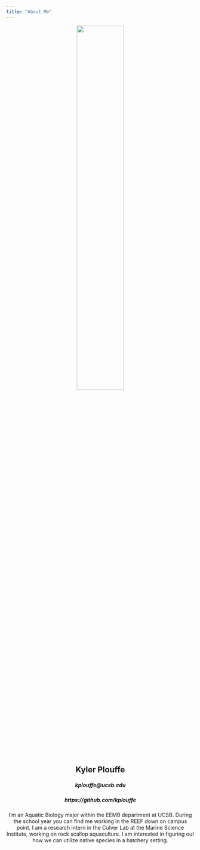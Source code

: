 ```yaml
---
title: "About Me"
---
```

  
<center>
![](img/scuba.png){width="50%"}
</center>
  

<center>
## Kyler Plouffe
##### kplouffe@ucsb.edu
##### https://github.com/kplouffe
</center>

<center>
  I'm an  <i class="fas fa-fish" style="color:#33B5FF;"></i> Aquatic Biology <i class="fas fa-fish" style="color:#33B5FF;"></i>  major within the EEMB department at UCSB. During the school year you can find me working in the REEF down on campus point. I am a research intern in the Culver Lab at the Marine Science Institute, working on rock scallop aquaculture. I am interested in figuring out how we can utilize native species in a hatchery setting.
</center>

